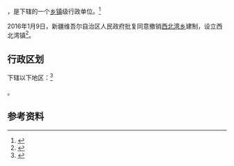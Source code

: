 {{中国乡级行政区|65/23/25/201/000}}

'''{{PAGENAMEBASE}}'''，是{{PRC admin/fullname|65/23/25/201/000|3}}下辖的一个[[乡镇|乡镇]]级行政单位。<ref>{{PRC admin/ref sgc|{{PRC admin/parent|65/23/25/201/000}}}}</ref>

2016年1月9日，新疆维吾尔自治区人民政府批复同意撤销[[西北湾乡|西北湾乡]]建制，设立西北湾镇<ref>{{Cite web |url=http://www.xinjiang.gov.cn/mlgk_Shtml/info.shtml?id=6311 |title=新疆维吾尔自治区人民政府关于同意奇台县西北湾乡撤乡设镇的批复（新政函〔2016〕11号） |access-date=2017-09-20 |archive-date=2019-09-20 |archive-url=https://web.archive.org/web/20190920141805/http://www.xinjiang.gov.cn/mlgk_Shtml/info.shtml?id=6311 |dead-url=no }}</ref>。

== 行政区划 ==

{{PAGENAMEBASE}}下辖以下地区：<ref>{{PRC admin/ref sgc|65/23/25/201/000}}</ref>

{{PRC admin/children|65/23/25/201/000}}。

== 参考资料 ==

{{reflist}}

{{行政区划小作品}}
{{PRC admin/navcat|65/23/25/201/000}}